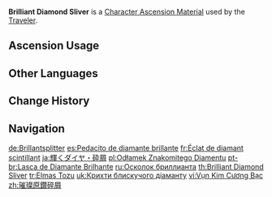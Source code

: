 {{Item Infobox
|id           = 104101
|image        = Item Brilliant Diamond Sliver.png
|type         = Character Ascension Materials
|group        = Brilliant Diamond
|group2       = Ascension Gems
|invCategory  = Character Development Items
|quality      = 2
|description  = Character Ascension material.<br>"Welcome to this world."
|source1      = Adventure Rank 15 Reward (×1)
|source2      = 
|source3      = 
|source4      = 
|source5      = 
}}
'''Brilliant Diamond Sliver''' is a [[Character Ascension Material]] used by the [[Traveler]].

==Ascension Usage==
{{Ascension Usage}}

==Other Languages==
{{Other Languages
|en      = Brilliant Diamond Sliver
|zhs     = 璀璨原钻碎屑
|zhs_rm  = Cuǐcàn Yuán Zuān Suìxiè
|zht     = 璀璨原鑽碎屑
|zht_rm  = Cuǐcàn Yuán Zuān Suìxiè
|zh_tl   = 
|ja      = 輝くダイヤ・砕屑
|ja_rm   = Kagayaku Daiya - Saisetsu
|ja_tl   = Sparkling Diamond - Shard
|ko      = 휘황찬란한 다이아몬드 파편
|ko_rm   = Hwihwangchanranhan Daiamondeu Papyeon
|ko_tl   = Brilliant Diamond Fragment
|es      = Pedacito de diamante brillante
|es_tl   = Brilliant Diamond Nibble
|fr      = Éclat de diamant scintillant
|fr_tl   = Brilliant Diamond Sliver
|ru      = Осколок бриллианта
|ru_tl   = Diamond Shard
|th      = Brilliant Diamond Sliver
|vi      = Vụn Kim Cương Bạc
|vi_tl   = Silver Diamond Fragment
|de      = Brillantsplitter
|de_tl   = Brilliant Sliver
|id      = Brilliant Diamond Sliver
|pt      = Lasca de Diamante Brilhante
|pt_tl   = 
|tr      = Elmas Tozu
|tr_tl   = Diamond Dust
|it      = Scheggia di diamante brillante
|it_tl   = Brilliant Diamond Shard
}}

==Change History==
{{Change History|1.0}}

==Navigation==
{{Development Item Navbox|Character Ascension Materials}}

[[de:Brillantsplitter]]
[[es:Pedacito de diamante brillante]]
[[fr:Éclat de diamant scintillant]]
[[ja:輝くダイヤ・砕屑]]
[[pl:Odłamek Znakomitego Diamentu]]
[[pt-br:Lasca de Diamante Brilhante]]
[[ru:Осколок бриллианта]]
[[th:Brilliant Diamond Sliver]]
[[tr:Elmas Tozu]]
[[uk:Крихти блискучого діаманту]]
[[vi:Vụn Kim Cương Bạc]]
[[zh:璀璨原鑽碎屑]]